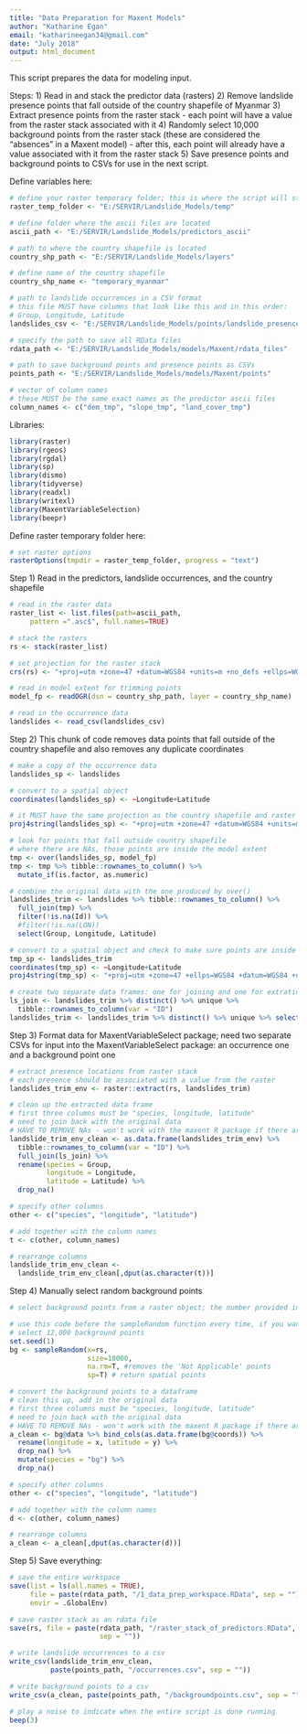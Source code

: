 ```yaml
---
title: "Data Preparation for Maxent Models"
author: "Katharine Egan"
email: "katharineegan34@gmail.com"
date: "July 2018"
output: html_document
---
```


This script prepares the data for modeling input. 

Steps: 
1) Read in and stack the predictor data (rasters)
2) Remove landslide presence points that fall outside of the country shapefile of Myanmar
3) Extract presence points from the raster stack - each point will have a value from the raster stack associated with it
4) Randomly select 10,000 background points from the raster stack (these are considered the "absences" in a Maxent model) - after this, each point will already have a value associated with it from the raster stack
5) Save presence points and background points to CSVs for use in the next script.

Define variables here: 
```r
# define your raster temporary folder; this is where the script will store temporary raster files while raster things are happening
raster_temp_folder <- "E:/SERVIR/Landslide_Models/temp"

# define folder where the ascii files are located
ascii_path <- "E:/SERVIR/Landslide_Models/predictors_ascii"

# path to where the country shapefile is located 
country_shp_path <- "E:/SERVIR/Landslide_Models/layers"

# define name of the country shapefile 
country_shp_name <- "temporary_myanmar"

# path to landslide occurrences in a CSV format
# this file MUST have columns that look like this and in this order:
# Group, Longitude, Latitude
landslides_csv <- "E:/SERVIR/Landslide_Models/points/landslide_presences.csv"

# specify the path to save all RData files 
rdata_path <- "E:/SERVIR/Landslide_Models/models/Maxent/rdata_files"

# path to save background points and presence points as CSVs
points_path <- "E:/SERVIR/Landslide_Models/models/Maxent/points"

# vector of column names
# these MUST be the same exact names as the predictor ascii files 
column_names <- c("dem_tmp", "slope_tmp", "land_cover_tmp")
```

Libraries:
```r
library(raster)
library(rgeos)
library(rgdal)
library(sp)
library(dismo)
library(tidyverse)
library(readxl)
library(writexl)
library(MaxentVariableSelection)
library(beepr)
```

Define raster temporary folder here: 
```r
# set raster options 
rasterOptions(tmpdir = raster_temp_folder, progress = "text")
```

Step 1) Read in the predictors, landslide occurrences, and the country shapefile
```r
# read in the raster data 
raster_list <- list.files(path=ascii_path, 
     pattern =".asc$", full.names=TRUE)

# stack the rasters
rs <- stack(raster_list)

# set projection for the raster stack 
crs(rs) <- "+proj=utm +zone=47 +datum=WGS84 +units=m +no_defs +ellps=WGS84 +towgs84=0,0,0"

# read in model extent for trimming points
model_fp <- readOGR(dsn = country_shp_path, layer = country_shp_name)

# read in the occurrence data 
landslides <- read_csv(landslides_csv)
```

Step 2) This chunk of code removes data points that fall outside of the country shapefile and also removes any duplicate coordinates
```r
# make a copy of the occurrence data
landslides_sp <- landslides

# convert to a spatial object
coordinates(landslides_sp) <- ~Longitude+Latitude

# it MUST have the same projection as the country shapefile and raster stack
proj4string(landslides_sp) <- "+proj=utm +zone=47 +datum=WGS84 +units=m +no_defs +ellps=WGS84 +towgs84=0,0,0"

# look for points that fall outside country shapefile
# where there are NAs, those points are inside the model extent
tmp <- over(landslides_sp, model_fp)
tmp <- tmp %>% tibble::rownames_to_column() %>% 
  mutate_if(is.factor, as.numeric)

# combine the original data with the one produced by over()
landslides_trim <- landslides %>% tibble::rownames_to_column() %>% 
  full_join(tmp) %>% 
  filter(!is.na(Id)) %>% 
  #filter(!is.na(LON))
  select(Group, Longitude, Latitude)

# convert to a spatial object and check to make sure points are inside the country shapefile
tmp_sp <- landslides_trim
coordinates(tmp_sp) <- ~Longitude+Latitude
proj4string(tmp_sp) <- "+proj=utm +zone=47 +ellps=WGS84 +datum=WGS84 +units=m +no_defs"

# create two separate data frames: one for joining and one for extrating from the raster stack 
ls_join <- landslides_trim %>% distinct() %>% unique %>% 
  tibble::rownames_to_column(var = "ID")
landslides_trim <- landslides_trim %>% distinct() %>% unique %>% select(-Group) 
```

Step 3) Format data for MaxentVariableSelect package; need two separate CSVs for input into the MaxentVariableSelect package: an occurrence one and a background point one
```r
# extract presence locations from raster stack
# each presence should be associated with a value from the raster
landslides_trim_env <- raster::extract(rs, landslides_trim)

# clean up the extracted data frame
# first three columns must be "species, longitude, latitude"
# need to join back with the original data
# HAVE TO REMOVE NAs - won't work with the maxent R package if there are NAs
landslide_trim_env_clean <- as.data.frame(landslides_trim_env) %>% 
  tibble::rownames_to_column(var = "ID") %>% 
  full_join(ls_join) %>% 
  rename(species = Group,
         longitude = Longitude,
         latitude = Latitude) %>% 
  drop_na()

# specify other columns 
other <- c("species", "longitude", "latitude")

# add together with the column names 
t <- c(other, column_names)

# rearrange columns  
landslide_trim_env_clean <-
  landslide_trim_env_clean[,dput(as.character(t))]
```

Step 4) Manually select random background points
```r
# select background points from a raster object; the number provided in the set.seed() function determines the random sample, using the same number will produce the same random sample		

# use this code before the sampleRandom function every time, if you want to get the same "random samples"
# select 12,000 background points
set.seed(1) 
bg <- sampleRandom(x=rs,
                   size=10000,
                   na.rm=T, #removes the 'Not Applicable' points  
                   sp=T) # return spatial points 

# convert the background points to a dataframe
# clean this up, add in the original data 
# first three columns must be "species, longitude, latitude"
# need to join back with the original data
# HAVE TO REMOVE NAs - won't work with the maxent R package if there are NAs
a_clean <- bg@data %>% bind_cols(as.data.frame(bg@coords)) %>% 
  rename(longitude = x, latitude = y) %>% 
  drop_na() %>% 
  mutate(species = "bg") %>% 
  drop_na()

# specify other columns 
other <- c("species", "longitude", "latitude")

# add together with the column names 
d <- c(other, column_names)

# rearrange columns  
a_clean <- a_clean[,dput(as.character(d))]
```

Step 5) Save everything:
```r
# save the entire workspace
save(list = ls(all.names = TRUE), 
     file = paste(rdata_path, "/1_data_prep_workspace.RData", sep = ""),
     envir = .GlobalEnv)

# save raster stack as an rdata file
save(rs, file = paste(rdata_path, "/raster_stack_of_predictors.RData", 
                      sep = ""))

# write landslide occurrences to a csv
write_csv(landslide_trim_env_clean, 
          paste(points_path, "/occurrences.csv", sep = ""))

# write background points to a csv
write_csv(a_clean, paste(points_path, "/backgroundpoints.csv", sep = ""))

# play a noise to indicate when the entire script is done running
beep(3)
```

